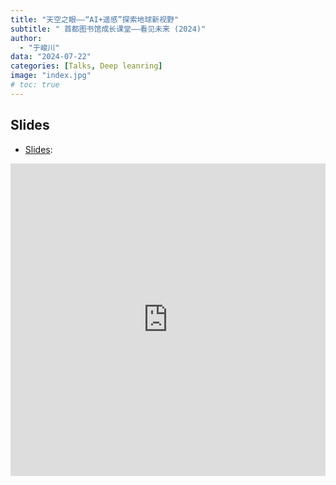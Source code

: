 ```yaml
---
title: "天空之眼——“AI+遥感”探索地球新视野"
subtitle: " 首都图书馆成长课堂——看见未来 (2024)"
author: 
  - "于峻川"
data: "2024-07-22"
categories: [Talks, Deep leanring]
image: "index.jpg"
# toc: true
---
```



## Slides

-   [Slides](https://yujc.quarto.pub/slide-20240722-e861/#/section):


<iframe src="https://yujc.quarto.pub/slide-20240722-e861/#/section" frameborder="0" width="100%" height="500&"></iframe>
